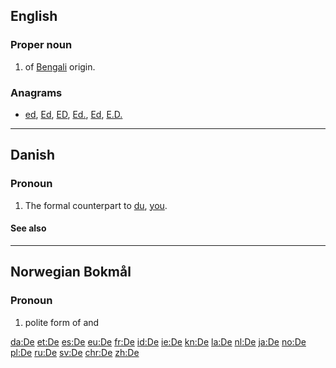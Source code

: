 {{also|Appendix:Variations of "de"}}
==English==

===Proper noun===
{{en-proper noun}}

# {{surname|from=India|dot=}} of [[Bengali]] origin.

===Anagrams===
* [[ed#English|ed]], [[Ed#English|Ed]], [[ED#English|ED]], [[Ed.#English|Ed.]], [[Ed#English|Ed]], [[E.D.#English|E.D.]]
----
==Danish==

===Pronoun===
{{head|da|pronoun}}

# {{context|personal|lang=da}} The formal counterpart to [[du#Danish|du]], [[you#English|you]].

====See also====
{{Danish personal pronouns}}
----
==Norwegian Bokmål==

===Pronoun===
{{head|nb|pronoun}}

# {{context|rare|lang=nb}} polite form of {{l/nb|du}} and {{l/nb|dere}}

[[da:De]]
[[et:De]]
[[es:De]]
[[eu:De]]
[[fr:De]]
[[id:De]]
[[ie:De]]
[[kn:De]]
[[la:De]]
[[nl:De]]
[[ja:De]]
[[no:De]]
[[pl:De]]
[[ru:De]]
[[sv:De]]
[[chr:De]]
[[zh:De]]